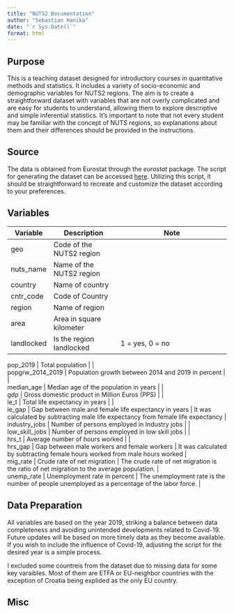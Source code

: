 ```yaml
---
title: "NUTS2 Documentation"
author: "Sebastian Hanika"
date: "`r Sys.Date()`"
format: html
---
```


## Purpose

This is a teaching dataset designed for introductory courses in quantitative methods and statistics. It includes a variety of socio-economic and demographic variables for NUTS2 regions. The aim is to create a straightforward dataset with variables that are not overly complicated and are easy for students to understand, allowing them to explore descriptive and simple inferential statistics. It's important to note that not every student may be familiar with the concept of NUTS regions, so explanations about them and their differences should be provided in the instructions.

## Source

The data is obtained from Eurostat through the *eurostat* package. The script for generating the dataset can be accessed [here](https://github.com/sebhanika/stats_teaching/blob/main/stats_scrips/prep_data_NUTS2.r). Utilizing this script, it should be straightforward to recreate and customize the dataset according to your preferences.



## Variables


| Variable         | Description                                          | Note                                                                                         |
|------------------|------------------------------------------------------|----------------------------------------------------------------------------------------------|
| geo              | Code of the NUTS2 region                             |                                                                                              |
| nuts_name        | Name of the NUTS2 region                             |                                                                                              |
| country          | Name of country                                      |                                                                                              |
| cntr_code        | Code of Country                                      |                                                                                              |
| region           | Name of region                                       |                                                                                              |
| area             | Area in square kilometer                             |                                                                                              |
| landlocked       | Is the region landlocked                             | 1 = yes, 0 = no                                                                              |

| pop_2019         | Total population                                     |                                                                                              |
| popgrw_2014_2019 | Population growth between 2014 and 2019 in percent   |                                                                                              |
| median_age       | Median age of the population in years                |                                                                                              |
| gdp              | Gross domestic product in Million Euros (PPS)        |                                                                                              |
| le_t             | Total life expectancy in years                       |                                                                                              |
| le_gap           | Gap between male and female life expectancy in years | It was calculated by subtracting male life expectancy from female life expectancy            |
| industry_jobs    | Number of persons employed in Industry jobs          |                                                                                              |
| low_skill_jobs   | Number of persons employed in low skill jobs         |                                                                                              |
| hrs_t            | Average number of hours worked                       |                                                                                              |
| hrs_gap          | Gap between male workers and female workers          | It was calculated by subtracting female hours worked from male hours worked                  |
| mig_rate         | Crude rate of net migration                          | The crude rate of net migration is the ratio of net migration to the average population.     |
| unemp_rate       | Unemployment rate in percent                         | The unemployment rate is the number of people unemployed as a percentage of the labor force. |


## Data Preparation

All variables are based on the year 2019, striking a balance between data completeness and avoiding unintended developments related to Covid-19. Future updates will be based on more timely data as they become available. If you wish to include the influence of Covid-19, adjusting the script for the desired year is a simple process.

I excluded some countreis from the dataset due to missing data for some key varaibles. Most of them are ETFA or EU-neighbor countries with the exception of Croatia being explided as the only EU country.

## Misc

